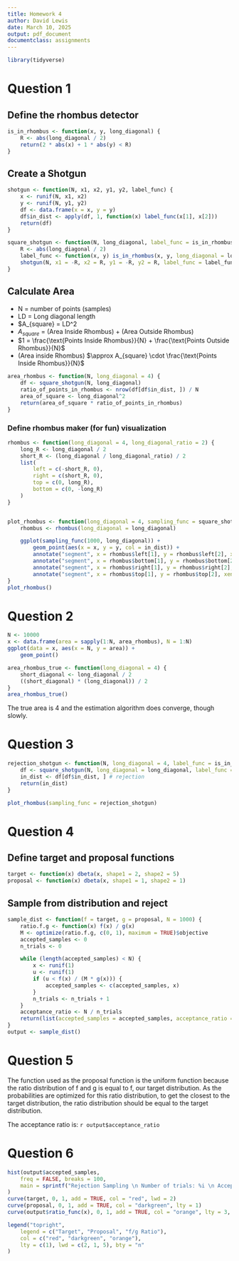 ```yaml
---
title: Homework 4
author: David Lewis
date: March 10, 2025
output: pdf_document
documentclass: assignments
---
```


```r
library(tidyverse)
```

# Question 1



## Define the rhombus detector

```r
is_in_rhombus <- function(x, y, long_diagonal) {
    R <- abs(long_diagonal / 2)
    return(2 * abs(x) + 1 * abs(y) < R)
}
```

## Create a Shotgun

```r
shotgun <- function(N, x1, x2, y1, y2, label_func) {
    x <- runif(N, x1, x2)
    y <- runif(N, y1, y2)
    df <- data.frame(x = x, y = y)
    df$in_dist <- apply(df, 1, function(x) label_func(x[1], x[2]))
    return(df)
}

square_shotgun <- function(N, long_diagonal, label_func = is_in_rhombus) {
    R <- abs(long_diagonal / 2)
    label_func <- function(x, y) is_in_rhombus(x, y, long_diagonal = long_diagonal)
    shotgun(N, x1 = -R, x2 = R, y1 = -R, y2 = R, label_func = label_func)
}
```



## Calculate Area

- N = number of points (samples)
- LD = Long diagonal length
- $A_{square} = LD^2
- $A_{square}$ = (Area Inside Rhombus) + (Area Outside Rhombus)
- $1 = \frac{\text{Points Inside Rhombus}}{N} + \frac{\text{Points Outside Rhombus}}{N}$
- (Area inside Rhombus) $\approx A_{square} \cdot \frac{\text{Points Inside Rhombus}}{N}$ 


```r
area_rhombus <- function(N, long_diagonal = 4) {
    df <- square_shotgun(N, long_diagonal)
    ratio_of_points_in_rhombus <- nrow(df[df$in_dist, ]) / N
    area_of_square <- long_diagonal^2
    return(area_of_square * ratio_of_points_in_rhombus)
}
```


### Define rhombus maker (for fun) visualization
```r
rhombus <- function(long_diagonal = 4, long_diagonal_ratio = 2) {
    long_R <- long_diagonal / 2
    short_R <- (long_diagonal / long_diagonal_ratio) / 2
    list(
        left = c(-short_R, 0),
        right = c(short_R, 0),
        top = c(0, long_R),
        bottom = c(0, -long_R)
    )
}


plot_rhombus <- function(long_diagonal = 4, sampling_func = square_shotgun, N = 1000) {
    rhombus <- rhombus(long_diagonal = long_diagonal)

    ggplot(sampling_func(1000, long_diagonal)) +
        geom_point(aes(x = x, y = y, col = in_dist)) +
        annotate("segment", x = rhombus$left[1], y = rhombus$left[2], xend = rhombus$bottom[1], yend = rhombus$bottom[2]) +
        annotate("segment", x = rhombus$bottom[1], y = rhombus$bottom[2], xend = rhombus$right[1], yend = rhombus$right[2]) +
        annotate("segment", x = rhombus$right[1], y = rhombus$right[2], xend = rhombus$top[1], yend = rhombus$top[2]) +
        annotate("segment", x = rhombus$top[1], y = rhombus$top[2], xend = rhombus$left[1], yend = rhombus$left[2])
}
plot_rhombus()
```
# Question 2
```r
N <- 10000
x <- data.frame(area = sapply(1:N, area_rhombus), N = 1:N)
ggplot(data = x, aes(x = N, y = area)) +
    geom_point()
```

```r
area_rhombus_true <- function(long_diagonal = 4) {
    short_diagonal <- long_diagonal / 2
    ((short_diagonal) * (long_diagonal)) / 2
}
area_rhombus_true()
```

The true area is 4 and the estimation algorithm does converge, though slowly.

# Question 3
```r
rejection_shotgun <- function(N, long_diagonal = 4, label_func = is_in_rhombus) {
    df <- square_shotgun(N, long_diagonal = long_diagonal, label_func = label_func)
    in_dist <- df[df$in_dist, ] # rejection
    return(in_dist)
}

plot_rhombus(sampling_func = rejection_shotgun)
```


# Question 4

## Define target and proposal functions

```r
target <- function(x) dbeta(x, shape1 = 2, shape2 = 5)
proposal <- function(x) dbeta(x, shape1 = 1, shape2 = 1)
```


## Sample from distribution and reject
```r
sample_dist <- function(f = target, g = proposal, N = 1000) {
    ratio.f.g <- function(x) f(x) / g(x)
    M <- optimize(ratio.f.g, c(0, 1), maximum = TRUE)$objective
    accepted_samples <- 0
    n_trials <- 0

    while (length(accepted_samples) < N) {
        x <- runif(1)
        u <- runif(1)
        if (u < f(x) / (M * g(x))) {
            accepted_samples <- c(accepted_samples, x)
        }
        n_trials <- n_trials + 1
    }
    acceptance_ratio <- N / n_trials
    return(list(accepted_samples = accepted_samples, acceptance_ratio = acceptance_ratio, n_trials = n_trials, ratio_func = ratio.f.g))
}
output <- sample_dist()
```

# Question 5
The function used as the proposal function is the uniform function because the ratio distribution of f and g is equal to f, our target distribution. 
As the probabilities are optimized for this ratio distribution, to get the closest to the target distribution, the ratio distribution should be equal to the target distribution.

The acceptance ratio is: `r output$acceptance_ratio`

# Question 6

```r
hist(output$accepted_samples,
    freq = FALSE, breaks = 100,
    main = sprintf("Rejection Sampling \n Number of trials: %i \n Acceptance Ratio: %f", output$n_trials, output$acceptance_ratio)
)
curve(target, 0, 1, add = TRUE, col = "red", lwd = 2)
curve(proposal, 0, 1, add = TRUE, col = "darkgreen", lty = 1)
curve(output$ratio_func(x), 0, 1, add = TRUE, col = "orange", lty = 3, lwd = 5)

legend("topright",
    legend = c("Target", "Proposal", "f/g Ratio"),
    col = c("red", "darkgreen", "orange"),
    lty = c(1), lwd = c(2, 1, 5), bty = "n"
)
```





